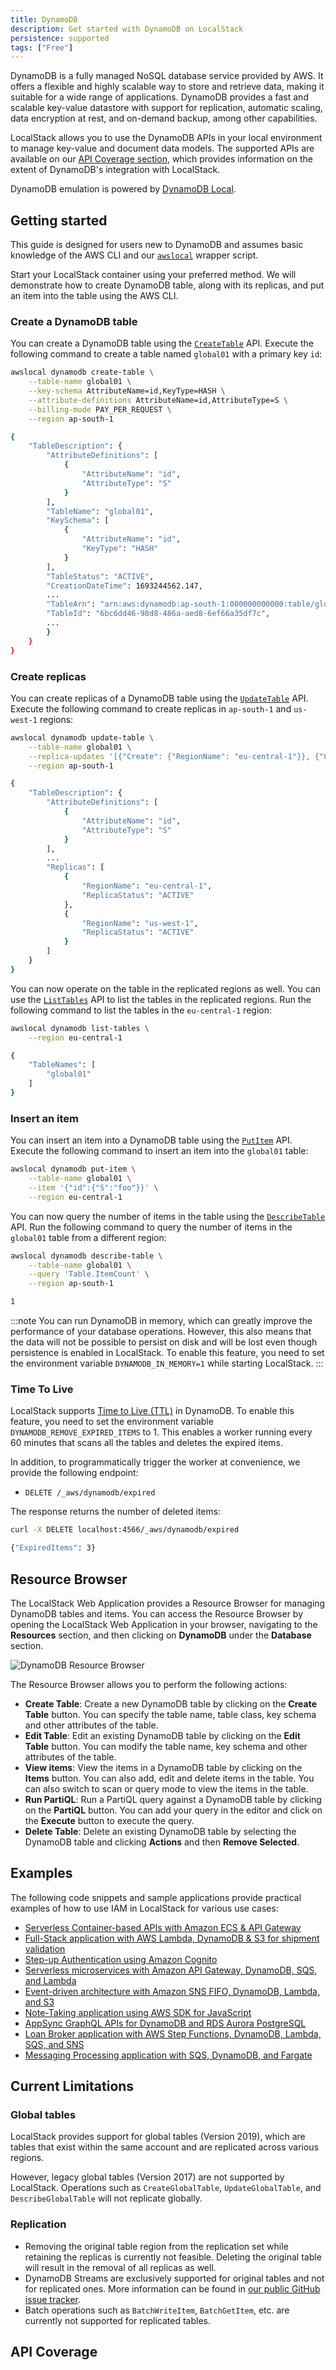 ```yaml
---
title: DynamoDB
description: Get started with DynamoDB on LocalStack
persistence: supported
tags: ["Free"]
---
```



DynamoDB is a fully managed NoSQL database service provided by AWS.
It offers a flexible and highly scalable way to store and retrieve data, making it suitable for a wide range of applications.
DynamoDB provides a fast and scalable key-value datastore with support for replication, automatic scaling, data encryption at rest, and on-demand backup, among other capabilities.

LocalStack allows you to use the DynamoDB APIs in your local environment to manage key-value and document data models.
The supported APIs are available on our [API Coverage section](#api-coverage), which provides information on the extent of DynamoDB's integration with LocalStack.

DynamoDB emulation is powered by [DynamoDB Local](https://docs.aws.amazon.com/amazondynamodb/latest/developerguide/DynamoDBLocal.html).

## Getting started

This guide is designed for users new to DynamoDB and assumes basic knowledge of the AWS CLI and our [`awslocal`](https://github.com/localstack/awscli-local) wrapper script.

Start your LocalStack container using your preferred method.
We will demonstrate how to create DynamoDB table, along with its replicas, and put an item into the table using the AWS CLI.

### Create a DynamoDB table

You can create a DynamoDB table using the [`CreateTable`](https://docs.aws.amazon.com/amazondynamodb/latest/APIReference/API_CreateTable.html) API.
Execute the following command to create a table named `global01` with a primary key `id`:

```bash
awslocal dynamodb create-table \
    --table-name global01 \
    --key-schema AttributeName=id,KeyType=HASH \
    --attribute-definitions AttributeName=id,AttributeType=S \
    --billing-mode PAY_PER_REQUEST \
    --region ap-south-1
```

```bash title="Output"
{
    "TableDescription": {
        "AttributeDefinitions": [
            {
                "AttributeName": "id",
                "AttributeType": "S"
            }
        ],
        "TableName": "global01",
        "KeySchema": [
            {
                "AttributeName": "id",
                "KeyType": "HASH"
            }
        ],
        "TableStatus": "ACTIVE",
        "CreationDateTime": 1693244562.147,
        ...
        "TableArn": "arn:aws:dynamodb:ap-south-1:000000000000:table/global01",
        "TableId": "6bc6dd46-98d8-486a-aed8-6ef66a35df7c",
        ...
        }
    }
}
```

### Create replicas

You can create replicas of a DynamoDB table using the [`UpdateTable`](https://docs.aws.amazon.com/amazondynamodb/latest/APIReference/API_UpdateTable.html) API.
Execute the following command to create replicas in `ap-south-1` and `us-west-1` regions:

```bash
awslocal dynamodb update-table \
    --table-name global01 \
    --replica-updates '[{"Create": {"RegionName": "eu-central-1"}}, {"Create": {"RegionName": "us-west-1"}}]' \
    --region ap-south-1
```

```bash title="Output"
{
    "TableDescription": {
        "AttributeDefinitions": [
            {
                "AttributeName": "id",
                "AttributeType": "S"
            }
        ],
        ...
        "Replicas": [
            {
                "RegionName": "eu-central-1",
                "ReplicaStatus": "ACTIVE"
            },
            {
                "RegionName": "us-west-1",
                "ReplicaStatus": "ACTIVE"
            }
        ]
    }
}
```

You can now operate on the table in the replicated regions as well.
You can use the [`ListTables`](https://docs.aws.amazon.com/amazondynamodb/latest/APIReference/API_ListTables.html) API to list the tables in the replicated regions.
Run the following command to list the tables in the `eu-central-1` region:

```bash
awslocal dynamodb list-tables \
    --region eu-central-1
```

```bash title="Output"
{
    "TableNames": [
        "global01"
    ]
}
```

### Insert an item

You can insert an item into a DynamoDB table using the [`PutItem`](https://docs.aws.amazon.com/amazondynamodb/latest/APIReference/API_PutItem.html) API.
Execute the following command to insert an item into the `global01` table:

```bash
awslocal dynamodb put-item \
    --table-name global01 \
    --item '{"id":{"S":"foo"}}' \
    --region eu-central-1
```

You can now query the number of items in the table using the [`DescribeTable`](https://docs.aws.amazon.com/amazondynamodb/latest/APIReference/API_DescribeTable.html) API.
Run the following command to query the number of items in the `global01` table from a different region:

```bash
awslocal dynamodb describe-table \
    --table-name global01 \
    --query 'Table.ItemCount' \
    --region ap-south-1
```

```bash title="Output"
1
```

:::note
You can run DynamoDB in memory, which can greatly improve the performance of your database operations.
However, this also means that the data will not be possible to persist on disk and will be lost even though persistence is enabled in LocalStack.
To enable this feature, you need to set the environment variable `DYNAMODB_IN_MEMORY=1` while starting LocalStack.
:::

### Time To Live

LocalStack supports [Time to Live (TTL)](https://docs.aws.amazon.com/amazondynamodb/latest/developerguide/TTL.html) in DynamoDB.
To enable this feature, you need to set the environment variable `DYNAMODB_REMOVE_EXPIRED_ITEMS` to 1.
This enables a worker running every 60 minutes that scans all the tables and deletes the expired items.

In addition, to programmatically trigger the worker at convenience, we provide the following endpoint:
- `DELETE /_aws/dynamodb/expired`

The response returns the number of deleted items:

```bash
curl -X DELETE localhost:4566/_aws/dynamodb/expired
```

```bash title="Output"
{"ExpiredItems": 3}
```

## Resource Browser

The LocalStack Web Application provides a Resource Browser for managing DynamoDB tables and items.
You can access the Resource Browser by opening the LocalStack Web Application in your browser, navigating to the **Resources** section, and then clicking on **DynamoDB** under the **Database** section.

![DynamoDB Resource Browser](/images/aws/dynamodb-resource-browser.png)

The Resource Browser allows you to perform the following actions:

- **Create Table**: Create a new DynamoDB table by clicking on the **Create Table** button.
You can specify the table name, table class, key schema and other attributes of the table.
- **Edit Table**: Edit an existing DynamoDB table by clicking on the **Edit Table** button.
You can modify the table name, key schema and other attributes of the table.
- **View items**: View the items in a DynamoDB table by clicking on the **Items** button.
You can also add, edit and delete items in the table.
You can also switch to scan or query mode to view the items in the table.
- **Run PartiQL**: Run a PartiQL query against a DynamoDB table by clicking on the **PartiQL** button.
You can add your query in the editor and click on the **Execute** button to execute the query.
- **Delete Table**: Delete an existing DynamoDB table by selecting the DynamoDB table and clicking **Actions** and then **Remove Selected**.

## Examples

The following code snippets and sample applications provide practical examples of how to use IAM in LocalStack for various use cases:

- [Serverless Container-based APIs with Amazon ECS & API Gateway](https://github.com/localstack/serverless-api-ecs-apigateway-sample)
- [Full-Stack application with AWS Lambda, DynamoDB & S3 for shipment validation](https://github.com/localstack/shipment-list-demo)
- [Step-up Authentication using Amazon Cognito](https://github.com/localstack/step-up-auth-sample)
- [Serverless microservices with Amazon API Gateway, DynamoDB, SQS, and Lambda](https://github.com/localstack/microservices-apigateway-lambda-dynamodb-sqs-sample)
- [Event-driven architecture with Amazon SNS FIFO, DynamoDB, Lambda, and S3](https://github.com/localstack/event-driven-architecture-with-amazon-sns-fifo)
- [Note-Taking application using AWS SDK for JavaScript](https://github.com/localstack/aws-sdk-js-notes-app)
- [AppSync GraphQL APIs for DynamoDB and RDS Aurora PostgreSQL](https://github.com/localstack/appsync-graphql-api-sample)
- [Loan Broker application with AWS Step Functions, DynamoDB, Lambda, SQS, and SNS](https://github.com/localstack/loan-broker-stepfunctions-lambda-app)
- [Messaging Processing application with SQS, DynamoDB, and Fargate](https://github.com/localstack/sqs-fargate-ddb-cdk-go)

## Current Limitations

### Global tables

LocalStack provides support for global tables (Version 2019), which are tables that exist within the same account and are replicated across various regions.

However, legacy global tables (Version 2017) are not supported by LocalStack.
Operations such as `CreateGlobalTable`, `UpdateGlobalTable`, and `DescribeGlobalTable` will not replicate globally.

### Replication

- Removing the original table region from the replication set while retaining the replicas is currently not feasible.
Deleting the original table will result in the removal of all replicas as well.
- DynamoDB Streams are exclusively supported for original tables and not for replicated ones.
More information can be found in [our public GitHub issue tracker](https://github.com/localstack/localstack/issues/7405).
- Batch operations such as `BatchWriteItem`, `BatchGetItem`, etc. are currently not supported for replicated tables.

## API Coverage

<FeatureCoverage service="dynamodb" client:load />
